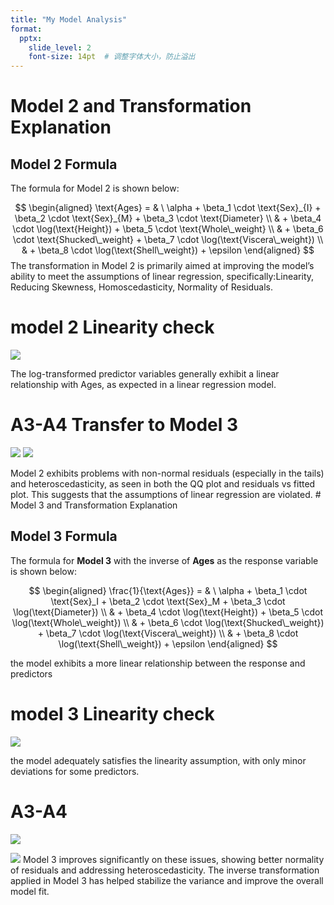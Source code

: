 ```yaml
---
title: "My Model Analysis"
format: 
  pptx:
    slide_level: 2
    font-size: 14pt  # 调整字体大小，防止溢出
---
```


# Model 2 and Transformation Explanation

## Model 2 Formula

The formula for Model 2 is shown below:

$$
\begin{aligned}
\text{Ages} = & \ \alpha + \beta_1 \cdot \text{Sex}_{I} + \beta_2 \cdot \text{Sex}_{M} + \beta_3 \cdot \text{Diameter} \\
              & + \beta_4 \cdot \log(\text{Height}) + \beta_5 \cdot \text{Whole\_weight} \\
              & + \beta_6 \cdot \text{Shucked\_weight} + \beta_7 \cdot \log(\text{Viscera\_weight}) \\
              & + \beta_8 \cdot \log(\text{Shell\_weight}) + \epsilon
\end{aligned}
$$ The transformation in Model 2 is primarily aimed at improving the model's ability to meet the assumptions of linear regression, specifically:Linearity, Reducing Skewness, Homoscedasticity, Normality of Residuals.

# model 2 Linearity check

![](model2check.png){fig-width="80%"}

The log-transformed predictor variables generally exhibit a linear relationship with Ages, as expected in a linear regression model.

# A3-A4 Transfer to Model 3

![](model2qq.png){fig-width="80%"} ![](model2resi.png){fig-width="80%"} 

Model 2 exhibits problems with non-normal residuals (especially in the tails) and heteroscedasticity, as seen in both the QQ plot and residuals vs fitted plot. This suggests that the assumptions of linear regression are violated. \# Model 3 and Transformation Explanation


## Model 3 Formula

The formula for **Model 3** with the inverse of **Ages** as the response variable is shown below:

$$
\begin{aligned}
\frac{1}{\text{Ages}} = & \ \alpha + \beta_1 \cdot \text{Sex}_I + \beta_2 \cdot \text{Sex}_M + \beta_3 \cdot \log(\text{Diameter}) \\
                        & + \beta_4 \cdot \log(\text{Height}) + \beta_5 \cdot \log(\text{Whole\_weight}) \\
                        & + \beta_6 \cdot \log(\text{Shucked\_weight}) + \beta_7 \cdot \log(\text{Viscera\_weight}) \\
                        & + \beta_8 \cdot \log(\text{Shell\_weight}) + \epsilon
\end{aligned}
$$

the model exhibits a more linear relationship between the response and predictors

# model 3 Linearity check

![](model3check.png){fig-width="80%"}

the model adequately satisfies the linearity assumption, with only minor deviations for some predictors.

# A3-A4

![](model3qq.png){fig-width="80%"}

![](model3resi.png){fig-width="80%"} Model 3 improves significantly on these issues, showing better normality of residuals and addressing heteroscedasticity. The inverse transformation applied in Model 3 has helped stabilize the variance and improve the overall model fit.
